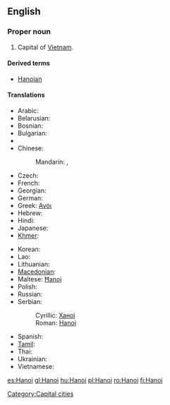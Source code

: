 {{also|Hà Nội}}
==English==
{{wikipedia}}

===Proper noun===
{{en-proper noun}}

# Capital of [[Vietnam]].

====Derived terms====
* [[Hanoian]]

====Translations====
{{trans-top|capital of Vietnam}}
* Arabic: {{t|ar|هانوي|m|tr=hanuuy, hanoy|sc=Arab}}
* Belarusian: {{t|be|Ханой|m|tr=Xanój|sc=Cyrl}}
* Bosnian: {{t-|bs|Hanoj|m}}
* Bulgarian: {{t|bg|Ханой|m|tr=Hanój|sc=Cyrl}}
* {{trreq|Burmese}}
* Chinese:
*: Mandarin: {{t|zh|河內|sc=Hani}},  {{t|zh|河内|tr=Hénèi|sc=Hani}}
* Czech: {{t|cs|Hanoj|m}}
* French: {{t+|fr|Hanoï|m}}
* Georgian: {{t|ka|ჰანოი|tr=hanoi|sc=Geor}}
* German: {{t|de|Hanoi|n}}
* Greek: [[Ανόι]]
* Hebrew: {{t|he|האנוי|sc=Hebr}}
* Hindi: {{t|hi|हनोई|sc=Deva}}
* Japanese: {{t|ja|ハノイ|tr=Hanoi|sc=Jpan}}
* [[Khmer]]: {{t|km|ក្រុងហាណូយ|tr=grong hāṇūy|sc=Khmr}}
{{trans-mid}}
* Korean: {{t|ko|하노이|tr=Hanoi|sc=Kore}}
* Lao: {{t-|lo|ຮ່າໂນຍ|tr=haa-nooj|sc=Laoo|xs=Lao}}
* Lithuanian: {{t|lt|Hanojus|m|xs=Lithuanian}}
* [[Macedonian]]: {{t-|mk|Ханој|m|tr=Hánoj|sc=Cyrl|xs=Macedonian}}
* Maltese: [[Ħanoj]]
* Polish: {{t|pl|Hanoi|m}}
* Russian: {{t|ru|Ханой|m|tr=Xanój|sc=Cyrl}}
* Serbian:
*: Cyrillic: [[Ханој#Serbian|Ханој]] {{m}}
*: Roman: [[Hanoj#Serbian|Hanoj]] {{m}}
* Spanish: {{t+|es|Hanoi|m}}
* [[Tamil]]: {{t|ta|ஹனோய்|sc=Taml}}
* Thai: {{t|th|ฮานอย|tr=haanoi|sc=Thai}}
* Ukrainian: {{t|uk|Ханой|m|tr=Xanój|sc=Cyrl}}
* Vietnamese: {{t+|vi|Hà Nội|xs=Vietnamese}}
{{trans-bottom}}

[[Category:Capital cities]]

[[es:Hanoi]]
[[gl:Hanoi]]
[[hu:Hanoi]]
[[pl:Hanoi]]
[[ro:Hanoi]]
[[fi:Hanoi]]